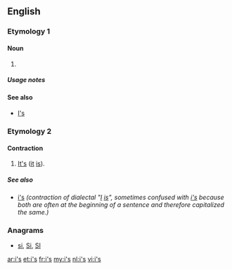 {{also|Appendix:Variations of "is"}}
==English==

===Etymology 1===

====Noun====
{{head|en|noun plural form}}

# {{plural of|i|lang=en}}

=====Usage notes=====
{{U:en:plurals of letters}}

====See also====
* [[I's]]

===Etymology 2===
{{eye dialect|it's|lang=en}}

====Contraction====
{{en-contraction}}

# [[it's|It's]] ([[it]] [[is]]).

=====See also=====
* [[i's]] ''(contraction of dialectal "[[I]] [[is]]", sometimes confused with [[i's]] because both are often at the beginning of a sentence and therefore capitalized the same.)''

===Anagrams===
* [[si#English|si]], [[Si#English|Si]], [[SI#English|SI]]

[[ar:i's]]
[[et:i's]]
[[fr:i's]]
[[my:i's]]
[[nl:i's]]
[[vi:i's]]